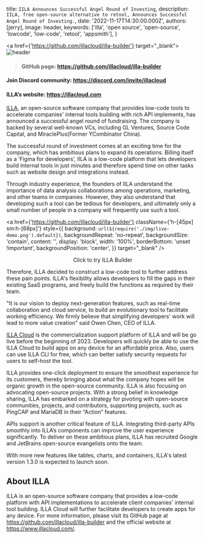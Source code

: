 
  title: `IILA Announces Successful Angel Round of Investing`,
  description: `IILA, free open-source alternative to retool, Announces Successful Angel Round of Investing.`,
  date: '2022-11-17T14:30:00.000Z',
  authors: [jerry],
  image: header,
  keywords: ['illa', 'open source', 'open-source', 'lowcode', 'low-code', 'retool', 'appsmith'],
}

<a href={'https://github.com/illacloud/illa-builder'} target="_blank">
  <img
  src={header}
  alt="header"
/>
</a>

>#### GitHub page: https://github.com/illacloud/illa-builder
#### Join Discord community: https://discord.com/invite/illacloud
#### ILLA’s website: https://illacloud.com

[ILLA](https://github.com/illacloud/illa-builder), an open-source software company that provides low-code tools to accelerate companies' internal tools building with rich API implements, has announced a successful angel round of fundraising. The company is backed by several well-known VCs, including GL Ventures, Source Code Capital, and MiraclePlus(Former YCombinator China).

The successful round of investment comes at an exciting time for the company, which has ambitious plans to expand its operations. Billing itself as a ‘Figma for developers’, IILA is a low-code platform that lets developers build internal tools in just minutes and therefore spend time on other tasks such as website design and integrations instead.

Through industry experience, the founders of IILA understand the importance of data analysis collaborations among operations, marketing, and other teams in companies. However, they also understand that developing such a tool can be tedious for developers, and ultimately only a small number of people in a company will frequently use such a tool.

<a 
  href={'https://github.com/illacloud/illa-builder'} 
  className={'h-[45px] sm:h-[68px]'} 
  style={{
    background: `url(${require('./img/live-demo.png').default})`,
    backgroundRepeat: 'no-repeat',
    backgroundSize: 'contain',
    content: '',
    display: 'block',
    width: '100%',
    borderBottom: 'unset !important',
    backgroundPosition: 'center',
  }} 
  target="_blank" 
/>
<center style={{whiteSpace: 'break-spaces'}}>
  <figcaption>
    Click to  try ILLA Builder
  </figcaption>
</center>

Therefore, ILLA decided to construct a low-code tool to further address these pain points. ILLA's flexibility allows developers to fill the gaps in their existing SaaS programs, and freely build the functions as required by their team.

"It is our vision to deploy next-generation features, such as real-time collaboration and cloud service, to build an evolutionary tool to facilitate working efficiency. We firmly believe that simplifying developers' work will lead to more value creation" said Owen Chen, CEO of ILLA.

[ILLA Cloud](https://github.com/illacloud/illa-builder) is the commercialization support platform of ILLA and will be go live before the beginning of 2023. Developers will quickly be able to use the ILLA Cloud to build apps on any device for an affordable price. Also, users can use ILLA CLI for free, which can better satisfy security requests for users to self-host the tool.

ILLA provides one-click deployment to ensure the smoothest experience for its customers, thereby bringing about what the company hopes will be organic growth in the open-source community. ILLA is also focusing on advocating open-source projects. With a strong belief in knowledge sharing, ILLA has embarked on a strategy for pivoting with open-source communities, projects, and contributors, supporting projects, such as PingCAP and MariaDB in their “Action” features.

APIs support is another critical feature of ILLA. Integrating third-party APIs smoothly into ILLA’s components can improve the user experience significantly. To deliver on these ambitious plans, ILLA has recruited Google and JetBrains open-source evangelists onto the team.

With more new features like tables, charts, and containers, ILLA's latest version 1.3.0 is expected to launch soon.

## About ILLA

ILLA is an open-source software company that provides a low-code platform with API implementations to accelerate client companies' internal tool building. ILLA Cloud will further facilitate developers to create apps for any device. For more information, please visit its GitHub page at https://github.com/illacloud/illa-builder and the official website at https://www.illacloud.com/.



